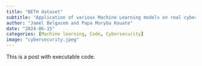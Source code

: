 ```yaml
---
title: "BETH dataset"
subtitle: "Application of various Machine Learning models on real cybersecurity data"
author: "Jamel Belgacem and Papa Moryba Kouate"
date: "2024-06-15"
categories: [Machine learning, Code, Cybersecurity]
image: "cybersecurity.jpeg"
---
```


This is a post with executable code.
